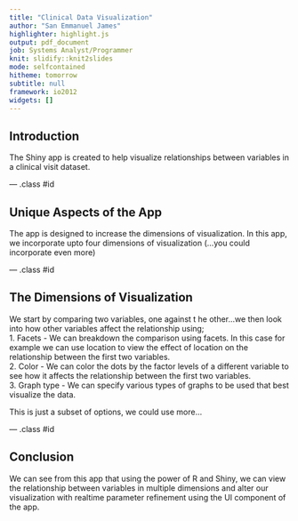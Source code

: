 ```yaml
---
title: "Clinical Data Visualization"
author: "San Emmanuel James"
highlighter: highlight.js
output: pdf_document
job: Systems Analyst/Programmer
knit: slidify::knit2slides
mode: selfcontained
hitheme: tomorrow
subtitle: null
framework: io2012
widgets: []
---
```


## Introduction

The Shiny app is created to help visualize relationships between variables in a clinical visit dataset. 

--- .class #id

## Unique Aspects of the App

The app is designed to increase the dimensions of visualization. In this app, we incorporate upto four dimensions of visualization (...you could incorporate even more)

--- .class #id

## The Dimensions of Visualization

We start by comparing two variables, one against t    he other...we then look into how other variables affect the relationship using;  
1. Facets - We can breakdown the comparison using facets. In this case for example we can use location to view the effect of location on the relationship between the first two variables.  
2. Color - We can color the dots by the factor levels of a different variable to see how it affects the relationship between the first two variables.  
3. Graph type - We can specify various types of graphs to be used that best visualize the data.

This is just a subset of options, we could use more...

--- .class #id

## Conclusion

We can see from this app that using the power of R and Shiny, we can view the relationship between variables in multiple dimensions and alter our visualization with realtime parameter refinement using the UI component of the app.


